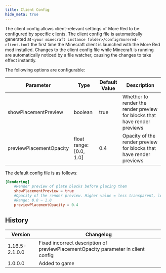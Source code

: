 ```yaml
---
title: Client Config
hide_meta: true
---
```


The client config allows client-relevant settings of More Red to be configured by specific clients.
The client config file is automatically generated at `<your minecraft instance folder>/config/morered-client.toml`
the first time the Minecraft client is launched with the More Red mod installed.
Changes to the client config file while Minecraft is running are automatically noticed by a file watcher, causing the changes to take effect instantly.

The following options are configurable:

| Parameter | Type | Default Value | Description
| --- | - | - | -
showPlacementPreview | boolean | true | Whether to render the render preview for blocks that have render previews
previewPlacementOpacity | float range: [0.0, 1.0] | 0.4 | Opacity of the render preview for blocks that have render previews

The default config file is as follows:

```toml
[Rendering]
	#Render preview of plate blocks before placing them
	showPlacementPreview = true
	#Opacity of the render preview. Higher value = less transparent, lower = more transparent
	#Range: 0.0 ~ 1.0
	previewPlacementOpacity = 0.4
```

## History
| Version | Changelog
| --- | -
| 1.16.5-2.1.0.0 | Fixed incorrect description of previewPlacementOpacity parameter in client config
| 1.0.0.0 | Added to game
